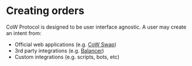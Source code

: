 # Creating orders

CoW Protocol is designed to be user interface agnostic. A user may create an intent from:

- Official web applications (e.g. [CoW Swap](./create/cowswap-ui))
- 3rd party integrations (e.g. [Balancer](https://app.balancer.fi))
- Custom integrations (e.g. scripts, bots, etc)
